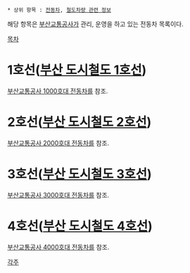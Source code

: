  * 상위 항목 : [[전동차]], [[철도차량 관련 정보]]

해당 항목은 [[부산교통공사]]가 관리, 운영을 하고 있는 전동차 목록이다.

[[목차]]

= 1호선([[부산 도시철도 1호선]]) =
[[부산교통공사 1000호대 전동차]]를 참조.
= 2호선([[부산 도시철도 2호선]]) =
[[부산교통공사 2000호대 전동차]]를 참조.
= 3호선([[부산 도시철도 3호선]]) =
[[부산교통공사 3000호대 전동차]]를 참조.
= 4호선([[부산 도시철도 4호선]]) =
[[부산교통공사 4000호대 전동차]]를 참조.

[[각주]]
